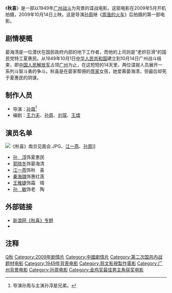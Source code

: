 {{Infobox Film
| name           = 秋喜
| original_name  = 
| image          = 秋喜海报.jpg
| image_size     = 
| caption        = 
| director       = [[孙周|孙周]]
| producer       = 
| writer         = [[王力夫|王力夫]]<br/>[[孙周|孙周]]<br/>[[刘琛|刘琛]]<br/>[[王熠|王熠]]
| starring       = [[郭晓冬|郭晓冬]]<br/>[[孙淳|孙淳]]<br/>[[江一燕|江一燕]]
| music          = 
| cinematography = 
| editing        = 
| production_company =  
| distributor    = 
| released       = {{flagicon|China}} 2009年10月14日
| runtime        = 
| country        = {{中國大陸電影產地}} 
| awards         = 
| language       = [[普通話|普通話]] 
| budget         = 
| gross          =
| imdb_id        = 1434423
}}
《'''秋喜'''》是一部以1949年[[广州战斗_(1949年)|广州战斗]]为背景的谍战电影。这部电影在2009年5月开机拍摄，2009年10月14日上映。这是导演[[孙周|孙周]]继《[[周渔的火车|周渔的火车]]》后拍摄的第一部电影。

== 剧情梗概 ==
晏海清是一位潜伏在国民政府内部的地下工作者，而他的上司则是"老奸巨滑"的国民党特工夏惠民。从1949年10月1日[[中华人民共和国|中华人民共和国]]建立到10月14日广州战斗结束，即[[中国人民解放军|中国人民解放军]]占领[[广州|广州]]为止，在这短短的14天里，两位谍报人员展开一系列斗智斗勇的争斗。秋喜是在晏家帮佣的[[疍家|疍家]]女孩，她爱慕晏海清，但最后却死于夏惠民的阴谋。

== 制作人员 ==
*导演：[[孙周|孙周]]<ref>导演孙周与主演孙淳是兄弟。</ref>
*编剧：[[王力夫|王力夫]]、[[孙周|孙周]]、[[刘琛|刘琛]]、[[王熠|王熠]]

==演员名单==
[[File:《秋喜》南京见面会.JPG|right]]、[[江一燕|江一燕]]、[[孙周|孙周]]]]
*[[孙淳|孙　淳]]饰夏惠民
*[[郭晓冬|郭晓冬]]饰晏海清
*[[江一燕|江一燕]]饰秋　喜
*[[秦海璐|秦海璐]]饰惠红莲
*[[王雅婕|王雅婕]]饰霜　晴 
*[[孙敏|孙　敏]]饰老　陶

==外部链接==
{{YouTube|title=秋喜|id=0twyyapuS14&t=4437s}}
*[http://ent.sina.com.cn/f/m/qiuxi/ 新浪网《秋喜》专题]
*{{豆瓣|3737117}}

==注释==
{{Reflist}}

[[Category:2009年中国电影作品|Q秋]]
[[Category:2009年剧情片|Category:2009年剧情片]]
[[Category:中國劇情片|Category:中國劇情片]]
[[Category:第二次国共内战题材电影|Category:第二次国共内战题材电影]]
[[Category:1949年背景电影|Category:1949年背景电影]]
[[Category:慈文影視製作電影|Category:慈文影視製作電影]]
[[Category:广州背景电影|Category:广州背景电影]]
[[Category:孙周电影|Category:孙周电影]]
[[Category:金鸡奖最佳男主角获奖电影|Category:金鸡奖最佳男主角获奖电影]]